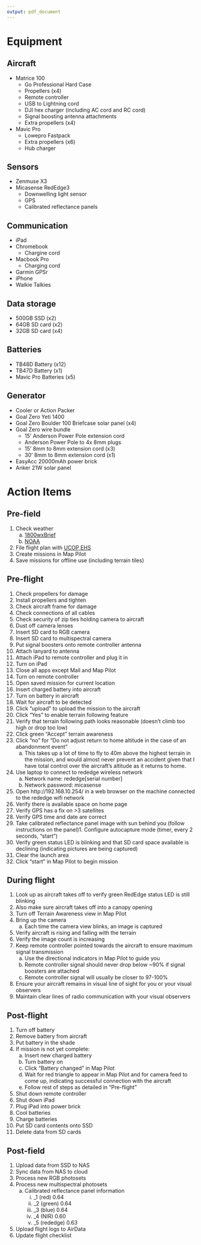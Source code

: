 ```yaml
---
output: pdf_document
---
```


# Equipment

## Aircraft

+ Matrice 100
  + Go Professional Hard Case
  + Propellers (x4)
  + Remote controller
  + USB to Lightning cord
  + DJI hex charger (including AC cord and RC cord)
  + Signal boosting antenna attachments
  + Extra propellers (x4)
  
+ Mavic Pro
  + Lowepro Fastpack
  + Extra propellers (x6)
  + Hub charger

## Sensors

+ Zenmuse X3
+ Micasense RedEdge3
  + Downwelling light sensor
  + GPS
  + Calibrated reflectance panels

## Communication

+ iPad
+ Chromebook
  + Chargine cord
+ Macbook Pro
  + Charging cord
+ Garmin GPSr
+ iPhone
+ Walkie Talkies

## Data storage

+ 500GB SSD (x2)
+ 64GB SD card (x2)
+ 32GB SD card (x4)

## Batteries

+ TB48D Battery (x12)
+ TB47D Battery (x1)
+ Mavic Pro Batteries (x5)

## Generator

+ Cooler or Action Packer
+ Goal Zero Yeti 1400
+ Goal Zero Boulder 100 Briefcase solar panel (x4)
+ Goal Zero wire bundle
  + 15' Anderson Power Pole extension cord
  + Anderson Power Pole to 4x 8mm plugs
  + 15' 8mm to 8mm extension cord (x3)
  + 30' 8mm to 8mm extension cord (x1)
+ EasyAcc 20000mAh power brick
+ Anker 21W solar panel

# Action Items

## Pre-field

1. Check weather
    a. [1800wxBrief](https://www.1800wxbrief.com/Website/dashboard;jsessionid=A3A124E9FCAA184148C6204226EAD485)
    a. [NOAA](https://www.weather.gov/)
1. File flight plan with [UCOP EHS](https://ehs.ucop.edu/drones/)
1. Create missions in Map Pilot
1. Save missions for offline use (including terrain tiles)

## Pre-flight

1. Check propellers for damage
1. Install propellers and tighten
1. Check aircraft frame for damage
1. Check connections of all cables
1. Check security of zip ties holding camera to aircraft
1. Dust off camera lenses
1. Insert SD card to RGB camera
1. Insert SD card to multispectral camera
1. Put signal boosters onto remote controller antenna
1. Attach lanyard to antenna
1. Attach iPad to remote controller and plug it in
1. Turn on iPad
1. Close all apps except Mail and Map Pilot
1. Turn on remote controller
1. Open saved mission for current location
1. Insert charged battery into aircraft
1. Turn on battery in aircraft
1. Wait for aircraft to be detected
1. Click "upload" to upload the mission to the aircraft
1. Click "Yes" to enable terrain following feature
1. Verify that terrain following path looks reasonable (doesn't climb too high or drop too low)
1. Click green "Accept" terrain awareness
1. Click "no" for "Do not adjust return to home altitude in the case of an abandonment event"
    a. This takes up a lot of time to fly to 40m above the highest terrain in the mission, and would almost never prevent an accident given that I have total control over the aircraft's altitude as it returns to home.
1. Use laptop to connect to rededge wireless network
    a. Network name: rededge[serial number]
    a. Network password: micasense
1. Open http://192.168.10.254/ in a web browser on the machine connected to the rededge wifi network
1. Verify there is available space on home page
1. Verify GPS has a fix on >3 satellites
1. Verify GPS time and date are correct
1. Take calibrated reflectance panel image with sun behind you (follow instructions on the panel)1. Configure autocapture mode (timer, every 2 seconds, "start")
1. Verify green status LED is blinking and that SD card space available is declining (indicating pictures are being captured)
1. Clear the launch area
1. Click "start" in Map Pilot to begin mission

## During flight

1. Look up as aircraft takes off to verify green RedEdge status LED is still blinking
1. Also make sure aircraft takes off into a canopy opening
1. Turn off Terrain Awareness view in Map Pilot
1. Bring up the camera
    a. Each time the camera view blinks, an image is captured
1. Verify aircraft is rising and falling with the terrain
1. Verify the image count is increasing
1. Keep remote controller pointed towards the aircraft to ensure maximum signal transmission
    a. Use the directional indicators in Map Pilot to guide you
    a. Remote controller signal should never drop below ~90% if signal boosters are attached
    a. Remote controller signal will usually be closer to 97-100%
1. Ensure your aircraft remains in visual line of sight for you or your visual observers
1. Maintain clear lines of radio communication with your visual observers


## Post-flight

1. Turn off battery
1. Remove battery from aircraft
1. Put battery in the shade
1. If mission is not yet complete:
    a. Insert new charged battery
    a. Turn battery on
    a. Click "Battery changed" in Map Pilot
    a. Wait for red triangle to appear in Map Pilot and for camera feed to come up, indicating successful connection with the aircraft
    a. Follow rest of steps as detailed in "Pre-flight"
1. Shut down remote controller
1. Shut down iPad
1. Plug iPad into power brick
1. Cool batteries
1. Charge batteries
1. Put SD card contents onto SSD
1. Delete data from SD cards

## Post-field

1. Upload data from SSD to NAS
1. Sync data from NAS to cloud
1. Process new RGB photosets
1. Process new multispectral photosets
    a. Calibrated reflectance panel information
        i. _1 (red) 0.64
        i. _2 (green) 0.64
        i. _3 (blue) 0.64
        i. _4 (NIR) 0.60
        i. _5 (rededge) 0.63
1. Upload flight logs to AirData
1. Update flight checklist
